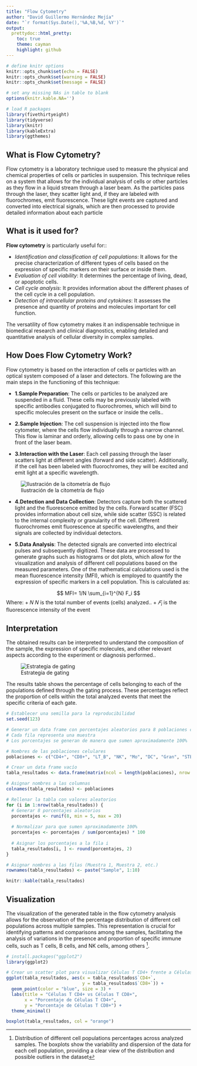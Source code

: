 ```yaml
---
title: "Flow Cytometry"
author: "David Guillermo Hernández Mejía"
date: "`r format(Sys.Date(),'%A,%B,%d, %Y')`"
output:
  prettydoc::html_pretty:
    toc: true
    theme: cayman
    highlight: github
---
```

```r
# define knitr options
knitr::opts_chunk$set(echo = FALSE)
knitr::opts_chunk$set(warning = FALSE)
knitr::opts_chunk$set(message = FALSE)

# set any missing NAs in table to blank
options(knitr.kable.NA='')

# load R packages
library(fivethirtyeight)
library(tidyverse)
library(knitr)
library(kableExtra)
library(ggthemes)
```

## What is Flow Cytometry?

Flow cytometry is a laboratory technique used to measure the physical and chemical properties of cells or particles in suspension. This technique relies on a system that allows for the individual analysis of cells or other particles as they flow in a liquid stream through a laser beam. As the particles pass through the laser, they scatter light and, if they are labeled with fluorochromes, emit fluorescence. These light events are captured and converted into electrical signals, which are then processed to provide detailed information about each particle

## What is it used for?


**Flow cytometry** is particularly useful for::

* _Identification and classification of cell populations_: It allows for the precise characterization of different types of cells based on the expression of specific markers on their surface or inside them.
* _Evaluation of cell viability_: It determines the percentage of living, dead, or apoptotic cells.
* _Cell cycle analysis_: It provides information about the different phases of the cell cycle in a cell population.
* _Detection of intracellular proteins and cytokines_: It assesses the presence and quantity of proteins and molecules important for cell function.

The versatility of flow cytometry makes it an indispensable technique in biomedical research and clinical diagnostics, enabling detailed and quantitative analysis of cellular diversity in complex samples.

## How Does Flow Cytometry Work?


Flow cytometry is based on the interaction of cells or particles with an optical system composed of a laser and detectors. The following are the main steps in the functioning of this technique:

* **1.Sample Preparation**:
The cells or particles to be analyzed are suspended in a fluid. These cells may be previously labeled with specific antibodies conjugated to fluorochromes, which will bind to specific molecules present on the surface or inside the cells..

* **2.Sample Injection**:
The cell suspension is injected into the flow cytometer, where the cells flow individually through a narrow channel. This flow is laminar and orderly, allowing cells to pass one by one in front of the laser beam.

* **3.Interaction with the Laser**:
Each cell passing through the laser scatters light at different angles (forward and side scatter). Additionally, if the cell has been labeled with fluorochromes, they will be excited and emit light at a specific wavelength.

![Ilustración de la citometría de flujo](images/FC_1.png)


* **4.Detection and Data Collection**:
Detectors capture both the scattered light and the fluorescence emitted by the cells. Forward scatter (FSC) provides information about cell size, while side scatter (SSC) is related to the internal complexity or granularity of the cell. Different fluorochromes emit fluorescence at specific wavelengths, and their signals are collected by individual detectors.

* **5.Data Analysis**:
The detected signals are converted into electrical pulses and subsequently digitized. These data are processed to generate graphs such as histograms or dot plots, which allow for the visualization and analysis of different cell populations based on the measured parameters. One of the mathematical calculations used is the mean fluorescence intensity (MFI), which is employed to quantify the expression of specific markers in a cell population. This is calculated as:

$$ MFI= 1/N  \sum_{i=1}^{N} F_i $$
Where:
  + 𝑁 𝑁 is the total number of events (cells) analyzed..
  + $𝐹_i$ is the fluorescence intensity of the event 

## Interpretation

The obtained results can be interpreted to understand the composition of the sample, the expression of specific molecules, and other relevant aspects according to the experiment or diagnosis performed..

![Estrategia de gating](images/FC_2.png)

The results table shows the percentage of cells belonging to each of the populations defined through the gating process. These percentages reflect the proportion of cells within the total analyzed events that meet the specific criteria of each gate.

```r

# Establecer una semilla para la reproducibilidad
set.seed(123)

# Generar un data frame con porcentajes aleatorios para 8 poblaciones celulares
# Cada fila representa una muestra
# Los porcentajes se generan de manera que sumen aproximadamente 100%

# Nombres de las poblaciones celulares
poblaciones <- c("CD4+", "CD8+", "LT_B", "NK", "Mo", "DC", "Gran", "STEM")

# Crear un data frame vacío
tabla_resultados <- data.frame(matrix(ncol = length(poblaciones), nrow = 10))

# Asignar nombres a las columnas
colnames(tabla_resultados) <- poblaciones

# Rellenar la tabla con valores aleatorios
for (i in 1:nrow(tabla_resultados)) {
  # Generar 8 porcentajes aleatorios
  porcentajes <- runif(8, min = 5, max = 20)
  
  # Normalizar para que sumen aproximadamente 100%
  porcentajes <- porcentajes / sum(porcentajes) * 100
  
  # Asignar los porcentajes a la fila i
  tabla_resultados[i, ] <- round(porcentajes, 2)
}

# Asignar nombres a las filas (Muestra 1, Muestra 2, etc.)
rownames(tabla_resultados) <- paste("Sample", 1:10)
```


```r
knitr::kable(tabla_resultados)
```


## Visualization

The visualization of the generated table in the flow cytometry analysis allows for the observation of the percentage distribution of different cell populations across multiple samples. This representation is crucial for identifying patterns and comparisons among the samples, facilitating the analysis of variations in the presence and proportion of specific immune cells, such as T cells, B cells, and NK cells, among others ^[Distribution of different cell populations percentages across analyzed samples. The boxplots show the variability and dispersion of the data for each cell population, providing a clear view of the distribution and possible outliers in the dataset].

```r
# install.packages("ggplot2")
library(ggplot2)

# Crear un scatter plot para visualizar Células T CD4+ frente a Células T CD8+
ggplot(tabla_resultados, aes(x = tabla_resultados$`CD4+`, 
                             y = tabla_resultados$`CD8+`)) +
  geom_point(color = "blue", size = 3) +
  labs(title = "Células T CD4+ vs Células T CD8+",
       x = "Porcentaje de Células T CD4+",
       y = "Porcentaje de Células T CD8+") +
  theme_minimal()
```
```r
boxplot(tabla_resultados, col = "orange")
```


